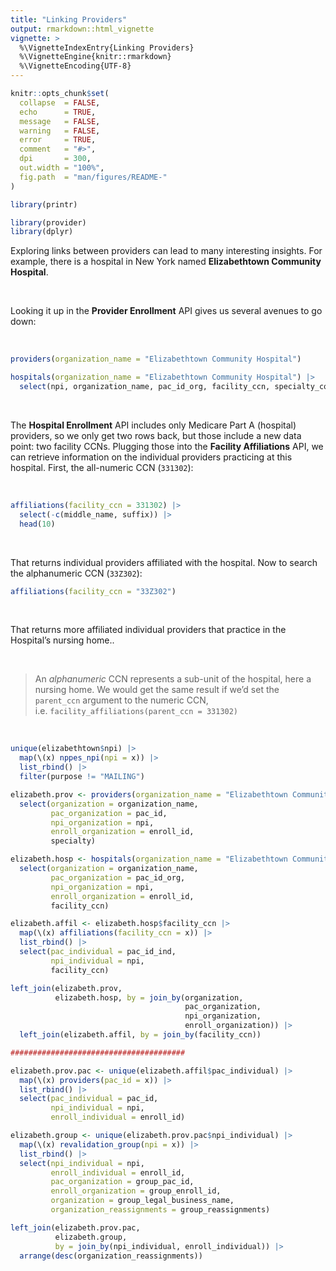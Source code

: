 ```yaml
---
title: "Linking Providers"
output: rmarkdown::html_vignette
vignette: >
  %\VignetteIndexEntry{Linking Providers}
  %\VignetteEngine{knitr::rmarkdown}
  %\VignetteEncoding{UTF-8}
---
```


```r
knitr::opts_chunk$set(
  collapse  = FALSE,
  echo      = TRUE, 
  message   = FALSE, 
  warning   = FALSE,
  error     = TRUE,
  comment   = "#>",
  dpi       = 300, 
  out.width = "100%",
  fig.path  = "man/figures/README-"
)

library(printr)
```

```r
library(provider)
library(dplyr)
```


Exploring links between providers can lead to many interesting insights. For example, there is a hospital in New York named **Elizabethtown Community Hospital**. 

<br>

Looking it up in the **Provider Enrollment** API gives us several avenues to go down:

<br>

```r
providers(organization_name = "Elizabethtown Community Hospital")
```



```r
hospitals(organization_name = "Elizabethtown Community Hospital") |> 
  select(npi, organization_name, pac_id_org, facility_ccn, specialty_code)
```

<br>

The **Hospital Enrollment** API includes only Medicare Part A (hospital) providers, so we only get two rows back, but those include a new data point: two facility CCNs. Plugging those into the **Facility Affiliations** API, we can retrieve information on the individual providers practicing at this hospital. First, the all-numeric CCN (`331302`):

<br>

```r
affiliations(facility_ccn = 331302) |> 
  select(-c(middle_name, suffix)) |> 
  head(10)
```


<br>

That returns individual providers affiliated with the hospital. Now to search the alphanumeric CCN (`33Z302`):


```r
affiliations(facility_ccn = "33Z302")
```

<br>

That returns more affiliated individual providers that practice in the Hospital's nursing home..

<br>

> An *alphanumeric* CCN represents a sub-unit of the hospital, here a nursing home. We would get the same result if we'd set the `parent_ccn` argument to the numeric CCN, i.e. `facility_affiliations(parent_ccn = 331302)`

<br>

```r
unique(elizabethtown$npi) |> 
  map(\(x) nppes_npi(npi = x)) |> 
  list_rbind() |> 
  filter(purpose != "MAILING")
```



```r
elizabeth.prov <- providers(organization_name = "Elizabethtown Community Hospital") |> 
  select(organization = organization_name, 
         pac_organization = pac_id, 
         npi_organization = npi, 
         enroll_organization = enroll_id, 
         specialty)

elizabeth.hosp <- hospitals(organization_name = "Elizabethtown Community Hospital") |> 
  select(organization = organization_name, 
         pac_organization = pac_id_org,
         npi_organization = npi,
         enroll_organization = enroll_id,
         facility_ccn)

elizabeth.affil <- elizabeth.hosp$facility_ccn |> 
  map(\(x) affiliations(facility_ccn = x)) |> 
  list_rbind() |> 
  select(pac_individual = pac_id_ind, 
         npi_individual = npi, 
         facility_ccn)

left_join(elizabeth.prov, 
          elizabeth.hosp, by = join_by(organization, 
                                       pac_organization, 
                                       npi_organization, 
                                       enroll_organization)) |> 
  left_join(elizabeth.affil, by = join_by(facility_ccn))

#######################################

elizabeth.prov.pac <- unique(elizabeth.affil$pac_individual) |>
  map(\(x) providers(pac_id = x)) |> 
  list_rbind() |> 
  select(pac_individual = pac_id,
         npi_individual = npi, 
         enroll_individual = enroll_id)

elizabeth.group <- unique(elizabeth.prov.pac$npi_individual) |>
  map(\(x) revalidation_group(npi = x)) |> 
  list_rbind() |> 
  select(npi_individual = npi, 
         enroll_individual = enroll_id,
         pac_organization = group_pac_id,
         enroll_organization = group_enroll_id,
         organization = group_legal_business_name,
         organization_reassignments = group_reassignments)

left_join(elizabeth.prov.pac, 
          elizabeth.group, 
          by = join_by(npi_individual, enroll_individual)) |> 
  arrange(desc(organization_reassignments))
```

